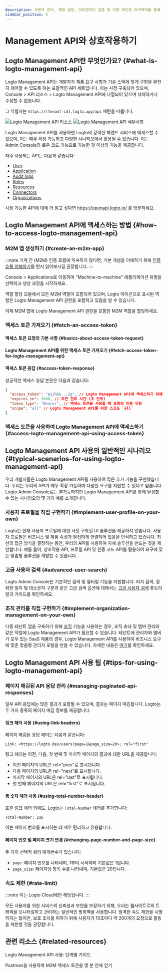 ```yaml
---
description: 사용자 관리, 계정 설정, 아이덴티티 검증 및 다중 테넌트 아키텍처를 통해 Logto의 백엔드 서비스를 액세스하여 CIAM 시스템을 확장하세요.
sidebar_position: 5
---
```




# Management API와 상호작용하기

## Logto Management API란 무엇인가요? \{#what-is-logto-management-api}

Logto Management API는 개발자가 제품 요구 사항과 기술 스택에 맞게 구현을 완전히 제어할 수 있도록 하는 포괄적인 API 세트입니다. 이는 사전 구축되어 있으며, <CloudLink to="/api-resources">Console > API 리소스 > Logto Management API</CloudLink>에 나열되어 있으며 삭제하거나 수정할 수 없습니다.

그 식별자는 `https://[tenant-id].logto.app/api` 패턴을 따릅니다.

<img alt="Logto Management API 리소스" src={logtoManagementApiResourceSrc} />

<img alt="Logto Management API 세부사항" src={logtoManagementApiDetailsSrc} />

Logto Management API를 사용하면 Logto의 강력한 백엔드 서비스에 액세스할 수 있으며, 이는 매우 확장 가능하고 다양한 시나리오에서 활용될 수 있습니다. 이는 Admin Console의 로우 코드 기능으로 가능한 것 이상의 기능을 제공합니다.

자주 사용되는 API는 다음과 같습니다:

- [User](https://openapi.logto.io/operation/operation-getuser)
- [Application](https://openapi.logto.io/operation/operation-listapplications)
- [Audit logs](https://openapi.logto.io/operation/operation-listlogs)
- [Roles](https://openapi.logto.io/operation/operation-listroles)
- [Resources](https://openapi.logto.io/operation/operation-listresources)
- [Connectors](https://openapi.logto.io/operation/operation-listconnectors)
- [Organizations](https://openapi.logto.io/operation/operation-listorganizations)

사용 가능한 API에 대해 더 알고 싶다면 https://openapi.logto.io/ 를 방문하세요.

## Logto Management API에 액세스하는 방법 \{#how-to-access-logto-management-api}

### M2M 앱 생성하기 \{#create-an-m2m-app}

:::note
기계 간 (M2M) 인증 흐름에 익숙하지 않다면, 기본 개념을 이해하기 위해 [인증 흐름 이해하기](/integrate-logto/integrate-logto-into-your-application/understand-authentication-flow/#machine-to-machine-authentication-flow)를 먼저 읽어보시길 권장합니다.
:::

<CloudLink to="/applications">Console > Applications</CloudLink>로 이동하여 "Machine-to-machine"
애플리케이션 유형을 선택하고 생성 과정을 시작하세요.

<M2mRoleAssignment />

역할 할당 모듈에서 모든 M2M 역할이 포함되어 있으며, Logto 아이콘으로 표시된 역할은 Logto Management API 권한을 포함하고 있음을 알 수 있습니다.

이제 M2M 앱에 Logto Management API 권한을 포함한 M2M 역할을 할당하세요.

### 액세스 토큰 가져오기 \{#fetch-an-access-token}

#### 액세스 토큰 요청의 기본 사항 \{#basics-about-access-token-request}

<BasicsAboutAccessTokenRequest />

#### Logto Management API를 위한 액세스 토큰 가져오기 \{#fetch-access-token-for-logto-management-api}

<FetchAccessTokenForLogtoManagementApi />

#### 액세스 토큰 응답 \{#access-token-response}

성공적인 액세스 응답 본문은 다음과 같습니다:

```json
{
  "access_token": "eyJhbG...2g", // Logto Management API에 액세스하기 위해 이 토큰을 사용하세요
  "expires_in": 3600, // 토큰 만료 시간 (초 단위)
  "token_type": "Bearer", // 액세스 토큰을 사용할 때 요청의 인증 유형
  "scope": "all" // Logto Management API를 위한 스코프 `all`
}
```

<M2mAccessTokenNote />

### 액세스 토큰을 사용하여 Logto Management API에 액세스하기 \{#access-logto-management-api-using-access-token}

<AccessTokenUsage />

<AccessLogtoManagementApiUsingAccessToken />

## Logto Management API 사용의 일반적인 시나리오 \{#typical-scenarios-for-using-logto-management-api}

우리 개발자들은 Logto Management API를 사용하여 많은 추가 기능을 구현했습니다. 우리는 우리의 API가 매우 확장 가능하며 다양한 요구를 지원할 수 있다고 믿습니다. Logto Admin Console로는 불가능하지만 Logto Management API를 통해 달성할 수 있는 시나리오의 몇 가지 예를 소개합니다.

### 사용자 프로필을 직접 구현하기 \{#implement-user-profile-on-your-own}

Logto는 현재 사용자 프로필에 대한 사전 구축된 UI 솔루션을 제공하지 않습니다. 사용자 프로필은 비즈니스 및 제품 속성과 밀접하게 연결되어 있음을 인식하고 있습니다. 최선의 접근 방식을 결정하는 동안, 우리의 API를 사용하여 자체 솔루션을 만드는 것을 제안합니다. 예를 들어, 상호작용 API, 프로필 API 및 인증 코드 API를 활용하여 요구에 맞는 맞춤형 솔루션을 개발할 수 있습니다.

### 고급 사용자 검색 \{#advanced-user-search}

Logto Admin Console은 기본적인 검색 및 필터링 기능을 지원합니다. 퍼지 검색, 정확한 일치 및 대소문자 구분과 같은 고급 검색 옵션에 대해서는 [고급 사용자 검색](/user-management/advanced-user-search) 튜토리얼과 가이드를 확인하세요.

### 조직 관리를 직접 구현하기 \{#implement-organization-management-on-your-own}

다중 테넌트 앱을 구축하기 위해 [조직](/organizations) 기능을 사용하는 경우, 조직 초대 및 멤버 관리와 같은 작업에 Logto Management API가 필요할 수 있습니다. 테넌트에 관리자와 멤버가 모두 있는 SaaS 제품의 경우, Logto Management API를 사용하여 비즈니스 요구에 맞춘 맞춤형 관리자 포털을 만들 수 있습니다. 자세한 내용은 [여기](/end-user-flows/organization-experience/)를 확인하세요.

## Logto Management API 사용 팁 \{#tips-for-using-logto-management-api}

### 페이지 매김된 API 응답 관리 \{#managing-paginated-api-responses}

일부 API 응답에는 많은 결과가 포함될 수 있으며, 결과는 페이지 매김됩니다. Logto는 두 가지 종류의 페이지 매김 정보를 제공합니다.

#### 링크 헤더 사용 \{#using-link-headers}

페이지 매김된 응답 헤더는 다음과 같습니다:

```
Link: <https://logto.dev/users?page=1&page_size=20>; rel="first"
```

링크 헤더는 이전, 다음, 첫 번째 및 마지막 페이지의 결과에 대한 URL을 제공합니다:

- 이전 페이지의 URL은 rel="prev"로 표시됩니다.
- 다음 페이지의 URL은 rel="next"로 표시됩니다.
- 마지막 페이지의 URL은 rel="last"로 표시됩니다.
- 첫 번째 페이지의 URL은 rel="first"로 표시됩니다.

#### 총 숫자 헤더 사용 \{#using-total-number-header}

표준 링크 헤더 외에도, Logto는 `Total-Number` 헤더를 추가합니다:

```
Total-Number: 216
```

이는 페이지 번호를 표시하는 데 매우 편리하고 유용합니다.

#### 페이지 번호 및 페이지 크기 변경 \{#changing-page-number-and-page-size}

두 가지 선택적 쿼리 매개변수가 있습니다:

- `page`: 페이지 번호를 나타내며, 1부터 시작하며 기본값은 1입니다.
- `page_size`: 페이지당 항목 수를 나타내며, 기본값은 20입니다.

### 속도 제한 \{#rate-limit}

:::note
이는 Logto Cloud에만 해당됩니다.
:::

모든 사용자를 위한 서비스의 신뢰성과 보안을 보장하기 위해, 우리는 웹사이트로의 트래픽을 모니터링하고 관리하는 일반적인 방화벽을 사용합니다. 엄격한 속도 제한을 시행하지는 않지만, 보호 조치를 피하기 위해 사용자가 10초마다 약 200개의 요청으로 활동을 제한할 것을 권장합니다.

## 관련 리소스 \{#related-resources}

<Url href="https://blog.logto.io/management-api">Logto Management API 사용: 단계별 가이드</Url>

<Url href="https://blog.logto.io/use-postman-to-obtain-m2m-access-token">
  Postman을 사용하여 M2M 액세스 토큰을 몇 분 안에 얻기
</Url>
